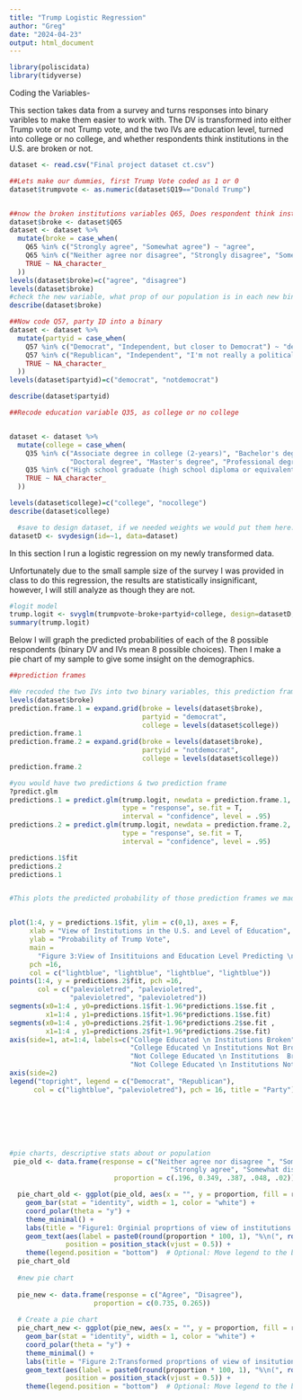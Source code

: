 ```yaml
---
title: "Trump Logistic Regression"
author: "Greg"
date: "2024-04-23"
output: html_document
---
```


```r
library(poliscidata)
library(tidyverse)
```
Coding the Variables- 

This section takes data from a survey and turns responses into binary varibles to make them easier to work with. The DV is transformed into either Trump vote or not Trump vote, and the two IVs are education level, turned into college or no college, and whether respondents think institutions in the U.S. are broken or not.

```r

dataset <- read.csv("Final project dataset ct.csv")

##Lets make our dummies, first Trump Vote coded as 1 or 0
dataset$trumpvote <- as.numeric(dataset$Q19=="Donald Trump")


##now the broken institutions variables Q65, Does respondent think instituions are broken in the U.S.?
dataset$broke <- dataset$Q65
dataset <- dataset %>%
  mutate(broke = case_when(
    Q65 %in% c("Strongly agree", "Somewhat agree") ~ "agree",
    Q65 %in% c("Neither agree nor disagree", "Strongly disagree", "Somewhat disagree") ~ "disagree",
    TRUE ~ NA_character_
  ))
levels(dataset$broke)=c("agree", "disagree")
levels(dataset$broke)
#check the new variable, what prop of our population is in each new bin
describe(dataset$broke)

##Now code Q57, party ID into a binary
dataset <- dataset %>%
  mutate(partyid = case_when(
    Q57 %in% c("Democrat", "Independent, but closer to Democrat") ~ "democrat",
    Q57 %in% c("Republican", "Independent", "I'm not really a political person", "Independent, but closer to Republican") ~ "notdemocrat",
    TRUE ~ NA_character_
  ))
levels(dataset$partyid)=c("democrat", "notdemocrat")

describe(dataset$partyid)

##Recode education variable Q35, as college or no college


dataset <- dataset %>%
  mutate(college = case_when(
    Q35 %in% c("Associate degree in college (2-years)", "Bachelor's degree in college (4-years)", 
               "Doctoral degree", "Master's degree", "Professional degree (JD, MD)") ~ "college",
    Q35 %in% c("High school graduate (high school diploma or equivalent including GED)", "Less than high school degree", "Some college but no degree") ~ "nocollege",
    TRUE ~ NA_character_
  ))

levels(dataset$college)=c("college", "nocollege")
describe(dataset$college)

  #save to design dataset, if we needed weights we would put them here.
datasetD <- svydesign(id=~1, data=dataset)
```


In this section I run a logistic regression on my newly transformed data. 

Unfortunately due to the small sample size of the survey I was provided in class to do this regression, the results are statistically insignificant, however, I will still analyze as though they are not. 
```r
#logit model
trump.logit <- svyglm(trumpvote~broke+partyid+college, design=datasetD, family="quasibinomial")
summary(trump.logit)
```


Below I will graph the predicted probabilities of each of the 8 possible respondents (binary DV and IVs mean 8 possible choices). Then I make a pie chart of my sample to give some insight on the demographics.
```r
##prediction frames

#We recoded the two IVs into two binary variables, this prediction frame tests all 8 possible outcomes and the probability a respondent would vote for Trump given the IVs
levels(dataset$broke)
prediction.frame.1 = expand.grid(broke = levels(dataset$broke),
                                 partyid = "democrat",
                                 college = levels(dataset$college))
prediction.frame.1
prediction.frame.2 = expand.grid(broke = levels(dataset$broke),
                                 partyid = "notdemocrat",
                                 college = levels(dataset$college))
prediction.frame.2

#you would have two predictions & two prediction frame
?predict.glm
predictions.1 = predict.glm(trump.logit, newdata = prediction.frame.1,
                            type = "response", se.fit = T,
                            interval = "confidence", level = .95)
predictions.2 = predict.glm(trump.logit, newdata = prediction.frame.2,
                            type = "response", se.fit = T,
                            interval = "confidence", level = .95)

predictions.1$fit
predictions.2
predictions.1


#This plots the predicted probability of those prediction frames we made above


plot(1:4, y = predictions.1$fit, ylim = c(0,1), axes = F,
     xlab = "View of Institutions in the U.S. and Level of Education",
     ylab = "Probability of Trump Vote",
     main =
       "Figure 3:View of Insitituions and Education Level Predicting \n the Probability for a Trump Vote",
     pch =16,
     col = c("lightblue", "lightblue", "lightblue", "lightblue"))
points(1:4, y = predictions.2$fit, pch =16,
       col = c("palevioletred", "palevioletred",
               "palevioletred", "palevioletred"))
segments(x0=1:4 , y0=predictions.1$fit-1.96*predictions.1$se.fit ,
         x1=1:4 , y1=predictions.1$fit+1.96*predictions.1$se.fit)
segments(x0=1:4 , y0=predictions.2$fit-1.96*predictions.2$se.fit ,
         x1=1:4 , y1=predictions.2$fit+1.96*predictions.2$se.fit)
axis(side=1, at=1:4, labels=c("College Educated \n Institutions Broken", 
                              "College Educated \n Institutions Not Broken", 
                              "Not College Educated \n Institutions  Broken", 
                              "Not College Educated \n Institutions Not Broken"))
axis(side=2)
legend("topright", legend = c("Democrat", "Republican"),
      col = c("lightblue", "palevioletred"), pch = 16, title = "Party")







#pie charts, descriptive stats about or population
 pie_old <- data.frame(response = c("Neither agree nor disagree ", "Somewhat agree", 
                                        "Strongly agree", "Somewhat disagree", "Strongly disagree"),
                          proportion = c(.196, 0.349, .387, .048, .02))

  pie_chart_old <- ggplot(pie_old, aes(x = "", y = proportion, fill = response)) +
    geom_bar(stat = "identity", width = 1, color = "white") +
    coord_polar(theta = "y") +
    theme_minimal() +
    labs(title = "Figure1: Orginial proprtions of view of institutions in the U.S.") +
    geom_text(aes(label = paste0(round(proportion * 100, 1), "%\n(", round(proportion, 3), ")")),
              position = position_stack(vjust = 0.5)) +
    theme(legend.position = "bottom")  # Optional: Move legend to the bottom
  pie_chart_old
  
  #new pie chart
  
  pie_new <- data.frame(response = c("Agree", "Disagree"),
                     proportion = c(0.735, 0.265))
  
  # Create a pie chart
  pie_chart_new <- ggplot(pie_new, aes(x = "", y = proportion, fill = response)) +
    geom_bar(stat = "identity", width = 1, color = "white") +
    coord_polar(theta = "y") +
    theme_minimal() +
    labs(title = "Figure 2:Transformed proprtions of view of insitutions in the U.S.") +
    geom_text(aes(label = paste0(round(proportion * 100, 1), "%\n(", round(proportion, 3), ")")),
              position = position_stack(vjust = 0.5)) +
    theme(legend.position = "bottom")  # Optional: Move legend to the bottom

  


```
